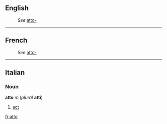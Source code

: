 ==English==
:''See'' [[atto-]]

----
==French==
:''See'' [[atto-]]

----
==Italian==
===Noun===
'''atto''' ''m'' (''plural'' '''atti''')

#[[act]]

[[fr:atto]]